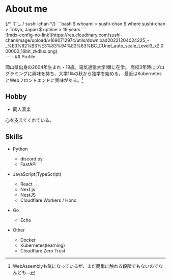 
# About me

<div className="grid grid-cols-4">
<div className="col-span-4 md:col-span-3 md:px-4">
{/* <span className="text-xl">
すし / sushi-chan
</span> */}
```bash
$ whoami
> sushi-chan
$ where sushi-chan
> Tokyo, Japan
$ uptime
> 19 years
```
</div>

<div className="hidden md:block">
![mdx-config-no-link](https://res.cloudinary.com/sushi-chan/image/upload/v1690712974/utils/download20221204024225_-_%E3%82%B3%E3%83%94%E3%83%BC_CUnet_auto_scale_Level3_x2.000000_16bit_zkdlux.png)
</div>
</div>

<div className="flex flex-wrap flex-row gap-x-8 gap-y-4 justify-center">
  <a href="https://github.com/sushi-chaaaan" target="_blank">
    <FontAwesomeIcon icon="fa-brands fa-github" size="2x" title="Link to my GitHub" />
  </a>
  <a href="https://twitter.com/sushi_chan_dev" target="_blank">
    <FontAwesomeIcon icon="fa-brands fa-twitter" size="2x" title="my twitter" />
  </a>
  <a href="https://lit.link/sushichaaaan" target="_blank">
    <FontAwesomeIcon icon="fa-solid fa-link" size="2x" title="my lit.link" />
  </a>
  <a href="mailto:mail@sushichan.live" target="_blank">
    <FontAwesomeIcon icon="fa-regular fa-envelope" size="2x" title="contact to me" />
  </a>
</div>
----
## Profile

岡山県出身の2004年生まれ・19歳。電気通信大学Ⅰ類に在学。
高校3年時にプログラミングに興味を持ち、大学1年の秋から独学を始める。
最近はKubernetesとWebフロントエンドに興味がある。[^1]

[^1]: WebAssemblyも気になっているが、まだ簡単に触れる段階でもないのでなんとも...

## Hobby

- 同人音楽

心を支えてくれている。

<ArticleCard href="/blog/post/music" sourceDirectory="posts" fileName="music" />

## Skills

- Python

  - discord.py
  - FastAPI

- JavaScript(TypeScript)

  - React
  - Next.js
  - NestJS
  - Cloudflare Workers / Hono

- Go

  - Echo

- Other
  - Docker
  - Kubernetes(learning)
  - Cloudflare Zero Trust
